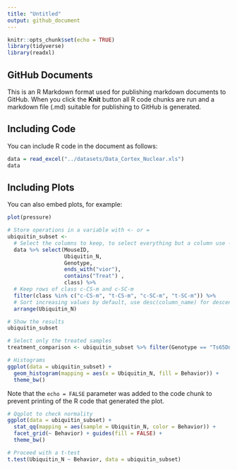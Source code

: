 ```yaml
---
title: "Untitled"
output: github_document
---
```


```r
knitr::opts_chunk$set(echo = TRUE)
library(tidyverse)
library(readxl)
```

## GitHub Documents

This is an R Markdown format used for publishing markdown documents to GitHub. When you click the **Knit** button all R code chunks are run and a markdown file (.md) suitable for publishing to GitHub is generated.

## Including Code

You can include R code in the document as follows:

```r
data = read_excel("../datasets/Data_Cortex_Nuclear.xls")
data
```

## Including Plots

You can also embed plots, for example:

```r
plot(pressure)
```


```r
# Store operations in a variable with <- or =
ubiquitin_subset <-
  # Select the columns to keep, to select everything but a column use -
  data %>% select(MouseID,
                  Ubiquitin_N,
                  Genotype,
                  ends_with("vior"),
                  contains("Treat") ,
                  class) %>%
  # Keep rows of class c-CS-m and c-SC-m
  filter(class %in% c("c-CS-m", "t-CS-m", "c-SC-m", "t-SC-m")) %>%
  # Sort increasing values by default, use desc(column_name) for descending
  arrange(Ubiquitin_N)

# Show the results
ubiquitin_subset

```


```r
# Select only the treated samples
treatment_comparison <- ubiquitin_subset %>% filter(Genotype == "Ts65Dn")

# Histograms 
ggplot(data = ubiquitin_subset) +
  geom_histogram(mapping = aes(x = Ubiquitin_N, fill = Behavior)) +
  theme_bw()
```


Note that the `echo = FALSE` parameter was added to the code chunk to prevent printing of the R code that generated the plot.

```r
# Qqplot to check normality
ggplot(data = ubiquitin_subset) +
  stat_qq(mapping = aes(sample = Ubiquitin_N, color = Behavior)) +
  facet_grid(~ Behavior) + guides(fill = FALSE) +
  theme_bw()

```

```r
# Proceed with a t-test
t.test(Ubiquitin_N ~ Behavior, data = ubiquitin_subset)
```


